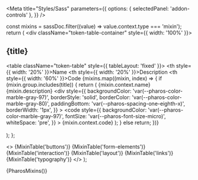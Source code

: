 
<Meta
  title="Styles/Sass"
  parameters={{
    options: { selectedPanel: 'addon-controls' },
  }}
/>

  const mixins = sassDoc.filter((value) => value.context.type === 'mixin');
  return (
    <div className="token-table-container" style={{ width: '100%' }}>
      <h2>{title}</h2>
      <table className="token-table" style={{ tableLayout: 'fixed' }}>
        <thead>
          <tr>
            <th style={{ width: '20%' }}>Name</th>
            <th style={{ width: '20%' }}>Description</th>
            <th style={{ width: '60%' }}>Code</th>
          </tr>
        </thead>
        <tbody>
          {mixins.map((mixin, index) => {
            if (mixin.group.includes(title)) {
              return (
                <tr key={index}>
                  <td>{mixin.context.name}</td>
                  <td>{mixin.description}</td>
                  <td>
                    <div
                      style={{
                        backgroundColor: 'var(--pharos-color-marble-gray-97)',
                        borderStyle: 'solid',
                        borderColor: 'var(--pharos-color-marble-gray-80)',
                        paddingBottom: 'var(--pharos-spacing-one-eighth-x)',
                        borderWidth: '1px',
                      }}
                    >
                      <code
                        style={{
                          backgroundColor: 'var(--pharos-color-marble-gray-97)',
                          fontSize: 'var(--pharos-font-size-micro)',
                          whiteSpace: 'pre',
                        }}
                      >
                        {mixin.context.code}
                      </code>
                    </div>
                  </td>
                </tr>
              );
            } else return;
          })}
        </tbody>
      </table>
      <br />
      <br />
    </div>
  );
};

  <>
    {MixinTable('buttons')} {MixinTable('form-elements')} {MixinTable('interaction')}
    {MixinTable('layout')} {MixinTable('links')} {MixinTable('typography')}
  </>
);

<Canvas withToolbar>
  <Story name="Mixins">{PharosMixins()}</Story>
</Canvas>
